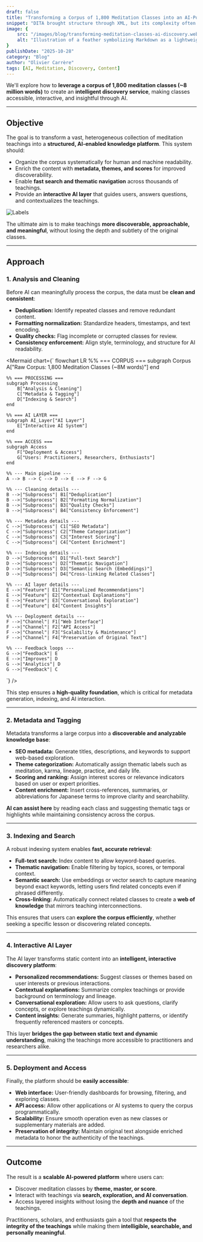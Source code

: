 ```yaml
---
draft: false
title: "Transforming a Corpus of 1,800 Meditation Classes into an AI-Powered Discovery Service"
snippet: "DITA brought structure through XML, but its complexity often felt heavy. Markdown offers a lightweight alternative where technical writers can still apply DITA’s information typing principles—using open, freely available tools and without the XML overhead."
image: {
    src: "/images/blog/transforming-meditation-classes-ai-discovery.webp",
    alt: "Illustration of a feather symbolizing Markdown as a lightweight alternative to DITA XML"
}
publishDate: "2025-10-28"
category: "Blog"
author: "Olivier Carrère"
tags: [AI, Meditation, Discovery, Content]
---
```


We'll explore how to **leverage a corpus of 1,800 meditation classes (~8 million words)** to create an **intelligent discovery service**, making classes accessible, interactive, and insightful through AI.

---

## Objective

The goal is to transform a vast, heterogeneous collection of meditation teachings into a **structured, AI-enabled knowledge platform**. This system should:

* Organize the corpus systematically for human and machine readability.
* Enrich the content with **metadata, themes, and scores** for improved discoverability.
* Enable **fast search and thematic navigation** across thousands of teachings.
* Provide an **interactive AI layer** that guides users, answers questions, and contextualizes the teachings.

![Labels](/images/blog/transforming-meditation-classes-ai-discovery-large.webp)


The ultimate aim is to make teachings **more discoverable, approachable, and meaningful**, without losing the depth and subtlety of the original classes.

---

## Approach

### 1. Analysis and Cleaning

Before AI can meaningfully process the corpus, the data must be **clean and consistent**:

* **Deduplication:** Identify repeated classes and remove redundant content.
* **Formatting normalization:** Standardize headers, timestamps, and text encoding.
* **Quality checks:** Flag incomplete or corrupted classes for review.
* **Consistency enforcement:** Align style, terminology, and structure for AI readability.


<Mermaid chart={`
flowchart LR
    %% === CORPUS ===
    subgraph Corpus
        A["Raw Corpus: 1,800 Meditation Classes (~8M words)"]
    end

    %% === PROCESSING ===
    subgraph Processing
        B["Analysis & Cleaning"]
        C["Metadata & Tagging"]
        D["Indexing & Search"]
    end

    %% === AI LAYER ===
    subgraph AI_Layer["AI Layer"]
        E["Interactive AI System"]
    end

    %% === ACCESS ===
    subgraph Access
        F["Deployment & Access"]
        G["Users: Practitioners, Researchers, Enthusiasts"]
    end

    %% --- Main pipeline ---
    A --> B --> C --> D --> E --> F --> G

    %% --- Cleaning details ---
    B -->|"Subprocess"| B1["Deduplication"]
    B -->|"Subprocess"| B2["Formatting Normalization"]
    B -->|"Subprocess"| B3["Quality Checks"]
    B -->|"Subprocess"| B4["Consistency Enforcement"]

    %% --- Metadata details ---
    C -->|"Subprocess"| C1["SEO Metadata"]
    C -->|"Subprocess"| C2["Theme Categorization"]
    C -->|"Subprocess"| C3["Interest Scoring"]
    C -->|"Subprocess"| C4["Content Enrichment"]

    %% --- Indexing details ---
    D -->|"Subprocess"| D1["Full-text Search"]
    D -->|"Subprocess"| D2["Thematic Navigation"]
    D -->|"Subprocess"| D3["Semantic Search (Embeddings)"]
    D -->|"Subprocess"| D4["Cross-linking Related Classes"]

    %% --- AI layer details ---
    E -->|"Feature"| E1["Personalized Recommendations"]
    E -->|"Feature"| E2["Contextual Explanations"]
    E -->|"Feature"| E3["Conversational Exploration"]
    E -->|"Feature"| E4["Content Insights"]

    %% --- Deployment details ---
    F -->|"Channel"| F1["Web Interface"]
    F -->|"Channel"| F2["API Access"]
    F -->|"Channel"| F3["Scalability & Maintenance"]
    F -->|"Channel"| F4["Preservation of Original Text"]

    %% --- Feedback loops ---
    G -->|"Feedback"| E
    E -->|"Improves"| D
    G -->|"Analytics"| D
    G -->|"Feedback"| C
`} />


This step ensures a **high-quality foundation**, which is critical for metadata generation, indexing, and AI interaction.

---

### 2. Metadata and Tagging

Metadata transforms a large corpus into a **discoverable and analyzable knowledge base**:

* **SEO metadata:** Generate titles, descriptions, and keywords to support web-based exploration.
* **Theme categorization:** Automatically assign thematic labels such as meditation, karma, lineage, practice, and daily life.
* **Scoring and ranking:** Assign interest scores or relevance indicators based on user or expert priorities.
* **Content enrichment:** Insert cross-references, summaries, or abbreviations for Japanese terms to improve clarity and searchability.

**AI can assist here** by reading each class and suggesting thematic tags or highlights while maintaining consistency across the corpus.

---

### 3. Indexing and Search

A robust indexing system enables **fast, accurate retrieval**:

* **Full-text search:** Index content to allow keyword-based queries.
* **Thematic navigation:** Enable filtering by topics, scores, or temporal context.
* **Semantic search:** Use embeddings or vector search to capture meaning beyond exact keywords, letting users find related concepts even if phrased differently.
* **Cross-linking:** Automatically connect related classes to create a **web of knowledge** that mirrors teaching interconnections.

This ensures that users can **explore the corpus efficiently**, whether seeking a specific lesson or discovering related concepts.

---

### 4. Interactive AI Layer

The AI layer transforms static content into an **intelligent, interactive discovery platform**:

* **Personalized recommendations:** Suggest classes or themes based on user interests or previous interactions.
* **Contextual explanations:** Summarize complex teachings or provide background on terminology and lineage.
* **Conversational exploration:** Allow users to ask questions, clarify concepts, or explore teachings dynamically.
* **Content insights:** Generate summaries, highlight patterns, or identify frequently referenced masters or concepts.

This layer **bridges the gap between static text and dynamic understanding**, making the teachings more accessible to practitioners and researchers alike.

---

### 5. Deployment and Access

Finally, the platform should be **easily accessible**:

* **Web interface:** User-friendly dashboards for browsing, filtering, and exploring classes.
* **API access:** Allow other applications or AI systems to query the corpus programmatically.
* **Scalability:** Ensure smooth operation even as new classes or supplementary materials are added.
* **Preservation of integrity:** Maintain original text alongside enriched metadata to honor the authenticity of the teachings.

---

## Outcome

The result is a **scalable AI-powered platform** where users can:

* Discover meditation classes by **theme, master, or score**.
* Interact with teachings via **search, exploration, and AI conversation**.
* Access layered insights without losing the **depth and nuance** of the teachings.

Practitioners, scholars, and enthusiasts gain a tool that **respects the integrity of the teachings** while making them **intelligible, searchable, and personally meaningful**.

